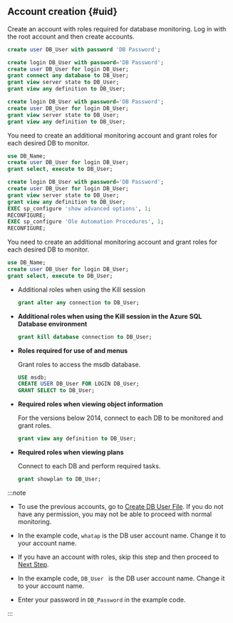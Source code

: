 ## Account creation {#uid}

Create an account with roles required for database monitoring. Log in with the root account and then create accounts.

<InDoc product="altibase">

```sql title="SQL"
create user DB_User with password 'DB Password';
```

</InDoc>

<InDoc product="mssql">

<Tabs groupId='mssql'>
<TabItem value="sqlserver2014over" label="SQL Server 2014+">

```sql
create login DB_User with password='DB Password';
create user DB_User for login DB_User;
grant connect any database to DB_User;
grant view server state to DB_User;
grant view any definition to DB_User;
```

</TabItem>
<TabItem value="sqlserver2012" label="SQL Server 2012 or earlier">

```sql
create login DB_User with password='DB Password';
create user DB_User for login DB_User;
grant view server state to DB_User;
grant view any definition to DB_User;
```

You need to create an additional monitoring account and grant roles for each desired DB to monitor.

```sql
use DB_Name;
create user DB_User for login DB_User;
grant select, execute to DB_User;
```

</TabItem>
<TabItem value="sqlserver2018" label="SQL Server 2008 or earlier">

```sql
create login DB_User with password='DB Password';
create user DB_User for login DB_User;
grant view server state to DB_User;
grant view any definition to DB_User;
EXEC sp_configure 'show advanced options', 1;
RECONFIGURE;
EXEC sp_configure 'Ole Automation Procedures', 1;
RECONFIGURE;
```

You need to create an additional monitoring account and grant roles for each desired DB to monitor.

```sql
use DB_Name;
create user DB_User for login DB_User;
grant select, execute to DB_User;
```

</TabItem>
</Tabs>

- Additional roles when using the Kill session

  ```sql
  grant alter any connection to DB_User;
  ```

- **Additional roles when using the Kill session in the Azure SQL Database environment**

  ```sql
  grant kill database connection to DB_User;
  ```

- **Roles required for use of <Cmdname sid="side_dbJobInfo" className="uitext" /> and <Cmdname sid="side_dbBackupRecoveryHistory" className="uitext" /> menus**

  Grant roles to access the msdb database.

  ```sql
  USE msdb;
  CREATE USER DB_User FOR LOGIN DB_User;
  GRANT SELECT to DB_User;
  ```

- **Required roles when viewing object information**

  For the versions below 2014, connect to each DB to be monitored and grant roles.

  ```sql
  grant view any definition to DB_User;
  ```

- **Required roles when viewing plans**

  Connect to each DB and perform required tasks.

  ```sql
  grant showplan to DB_User;
  ```

</InDoc>

:::note

<Xclude product="postgresql,mysql,altibase,mssql">

- To use the previous accounts, go to [Create DB User File](#create-db-user). If you do not have any permission, you may not be able to proceed with normal monitoring.

- In the example code, `whatap` is the DB user account name. Change it to your account name.

</Xclude>

<InDoc product="postgresql,mysql,altibase,mssql">

- If you have an account with roles, skip this step and then proceed to [Next Step](#check-accesskey).

- In the example code, `DB_User ` is the DB user account name. Change it to your account name.

</InDoc>

- Enter your password in `DB_Password` in the example code.

:::
